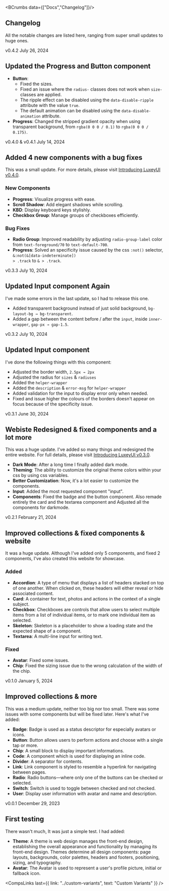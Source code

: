 
<Helmet>
  <title>Changelog | LuxeyUI - Elevate your design effortlessly and quickly</title>
  <meta name="description" content="LuxeyUI - Changelog. Here you can find all the changes that have been made since the library was made ranging from super small updates to large ones."/>
</Helmet>

<BCrumbs data={["Docs","Changelog"]}/>

<Article>

# Changelog

All the notable changes are listed here, ranging from super small updates to huge ones.

<Chip>v0.4.2</Chip>
<Time>July 26, 2024</Time>

## Updated the Progress and Button component

- **Button**:
    - Fixed the sizes.
    - Fixed an issue where the `radius-` classes does not work when `size-` classes are applied. 
    - The ripple effect can be disabled using the `data-disable-ripple` attribute with the value `true`.
    - The default animation can be disabled using the `data-disable-animation` attribute.
- **Progress**: Changed the stripped gradient opacity when using transparent background, from `rgba(0 0 0 / 0.1)` to `rgba(0 0 0 / 0.175)`.

<Chip>v0.4.0 & v0.4.1</Chip>
<Time>July 14, 2024</Time>

## Added 4 new components with a bug fixes

This was a small update. For more details, please visit [Introducing LuxeyUI v0.4.0](/blog/Introducing%20v0.4.0).

### New Components

- **Progress**: Visualize progress with ease.
- **Scroll Shadow**: Add elegant shadows while scrolling.
- **KBD**: Display keyboard keys stylishly.
- **Checkbox Group**: Manage groups of checkboxes efficiently.

### Bug Fixes

- **Radio Group**: Improved readability by adjusting `radio-group-label` color from `text-foreground/70` to `text-default-700`.
- **Progress**: Solved an specificity issue caused by the css `:not()` selector, <code className="code !whitespace-pre-wrap !inline">&:not(&[data-indeterminate]) > .track</code> to `& > .track`.


<Chip>v0.3.3</Chip>
<Time>July 10, 2024</Time>

## Updated Input component Again

I've made some errors in the last update, so I had to release this one. 

 - Added transparent background instead of just solid background, `bg-layout-bg → bg-transparent`.
 - Added a gap between the content before / after the `input`, inside `inner-wrapper`, `gap-px → gap-1.5`.

<Chip>v0.3.2</Chip>
<Time>July 10, 2024</Time>

## Updated Input component

I've done the following things with this component:

 - Adjusted the border width, `2.5px → 2px`
 - Adjusted the radius for `sizes` & `radiuses` 
 - Added the `helper-wrapper`
 - Added the `description` & `error-msg` for `helper-wrapper`
 - Added validation for the input to display error only when needed. 
 - Fixed and issue higher the colours of the borders doesn't appear on focus because of the specificity issue.

<Chip>v0.3.1</Chip>
<Time>June 30, 2024</Time>

## Webiste Redesigned & fixed components and a lot more

This was a huge update. I've added so many things and redesigned the entire website. For full details, please visit [Introducing LuxeyUI v0.3.0](http://localhost:5173/blog/Introducing%20v0.3.0).

- **Dark Mode**: After a long time I finally added dark mode. 
- **Theming**: The ability to customize the original theme colors within your css by using css variables. 
- **Better Customization**: Now, it's a lot easier to customize the components. 
- **Input**: Added the most requested component "input".
- **Components**: Fixed the badge and the button component. Also remade entirely the card and the textarea component and Adjusted all the components for darkmode. 

<Chip>v0.2.1</Chip>
<Time>February 21, 2024</Time>

## Improved collections & fixed components & website

It was a huge update. Although I've added only 5 components, and fixed 2 components, I've also created this website for showcase.

### Added

- **Accordion**: A type of menu that displays a list of headers stacked on top of one another. When clicked on, these headers will either reveal or hide associated content.
- **Card**: A container for text, photos and actions in the context of a single subject.
- **Checkbox**: Checkboxes are controls that allow users to select multiple items from a list of individual items, or to mark one individual item as selected.
- **Skeleton**: Skeleton is a placeholder to show a loading state and the expected shape of a component.
- **Textarea**: A multi-line input for writing text.

### Fixed

- **Avatar**: Fixed some issues.
- **Chip**: Fixed the sizing issue due to the wrong calculation of the width of the chip.

<Chip>v0.1.0</Chip>
<Time>January 5, 2024</Time>

## Improved collections & more
This was a medium update, neither too big nor too small. There was some issues with some components but will be fixed later. Here's what I've added:

- **Badge**: Badge is used as a status descriptor for especially avatars or icons.
- **Button**: Button allows users to perform actions and choose with a single tap or more.
- **Chip**: A small block to display important informations.
- **Code**: A component which is used for displaying an inline code.
- **Divider**: A separator for contents.
- **Link**: Link component is styled to resemble a hyperlink for navigating between pages.
- **Radio**: Radio buttons—where only one of the buttons can be checked or selected.
- **Switch**: Switch is used to toggle between checked and not checked.
- **User**: Display user information with avatar and name and description.

<Chip>v0.0.1</Chip>
<Time>December 29, 2023</Time>

## First testing

There wasn't much, It was just a simple test. I had added: 

- **Theme**: A theme is web design manages the front-end design, establishing the overall appearance and functionality by managing its front-end design. Themes determine all design components: page layouts, backgrounds, color palettes, headers and footers, positioning, sizing, and typography.
- **Avatar**: The Avatar is used to represent a user's profile picture, initial or fallback icon.

<CompsLinks last={{ link: "../custom-variants", text: "Custom Variants" }} />

</Article>